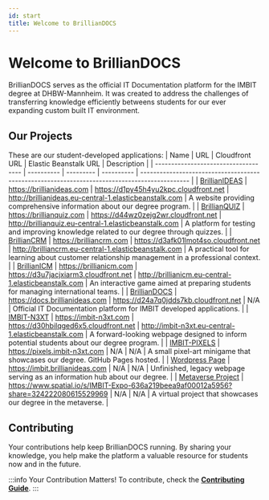 ```yaml
---
id: start
title: Welcome to BrillianDOCS
---
```


# Welcome to BrillianDOCS

BrillianDOCS serves as the official IT Documentation platform for the IMBIT degree at DHBW-Mannheim.
It was created to address the challenges of transferring knowledge efficiently betweens students for our ever expanding custom built IT environment.

## Our Projects

These are our student-developed applications:
| Name                                 | URL | Cloudfront URL | Elastic Beanstalk URL | Description                                                                          |
| ------------------------------------ | ---------- | --------- | ---------- | --------------------------------------------------------------------------------------------- |
| [BrillianIDEAS](projects/brillianideas)      | https://brillianideas.com | https://d1py45h4yu2kpc.cloudfront.net | http://brillianideas.eu-central-1.elasticbeanstalk.com | A website providing comprehensive information about our degree program.                       |
| [BrillianQUIZ](projects/brillianquiz)        | https://brillianquiz.com | https://d44wz0zejg2wr.cloudfront.net | http://brillianquiz.eu-central-1.elasticbeanstalk.com | A platform for testing and improving knowledge related to our degree through quizzes.         |
| [BrillianCRM](projects/brilliancrm)         | https://brilliancrm.com | https://d3afk01lmot4so.cloudfront.net | http://brilliancrm.eu-central-1.elasticbeanstalk.com | A practical tool for learning about customer relationship management in a professional context. |
| [BrillianICM](projects/brillianicm)          | https://brillianicm.com | https://d3u7jacjxiarm3.cloudfront.net | http://brillianicm.eu-central-1.elasticbeanstalk.com | An interactive game aimed at preparing students for managing international teams.             |
| [BrillianDOCS](projects/brilliandocs)          | https://docs.brillianideas.com | https://d24a7q0jdds7kb.cloudfront.net | N/A | Official IT Documentation platform for IMBIT developed applications. |
| [IMBIT-N3XT](projects/imbit-n3xt)            | https://imbit-n3xt.com | https://d30hbilqged6x5.cloudfront.net	| http://imbit-n3xt.eu-central-1.elasticbeanstalk.com | A forward-looking webpage designed to inform potential students about our degree program.     |
| [IMBIT-PIXELS](projects/imbit-n3xt/pixels)    | https://pixels.imbit-n3xt.com | N/A | N/A | A small pixel-art minigame that showcases our degree. GitHub Pages hosted. |
| [Wordpress Page](projects/other/wordpress) | https://imbit.brillianideas.com | N/A | N/A | Unfinished, legacy webpage serving as an information hub about our degree. |
| [Metaverse Project](projects/other/metaverse) | https://www.spatial.io/s/IMBIT-Expo-636a219beea9af00012a5956?share=324222080615529969 | N/A | N/A | A virtual project that showcases our degree in the metaverse. |

## Contributing

Your contributions help keep BrillianDOCS running. By sharing your knowledge, you help make the platform a valuable resource for students now and in the future.

:::info Your Contribution Matters!
To contribute, check the **[Contributing Guide](/getting-started/contributing)**.
:::

